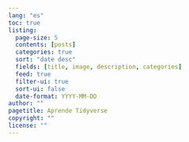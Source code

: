 ```yaml
---
lang: "es"
toc: true
listing:
  page-size: 5
  contents: [posts]
  categories: true
  sort: "date desc"
  fields: [title, image, description, categories]
  feed: true
  filter-ui: true
  sort-ui: false
  date-format: YYYY-MM-DD
author: ""
pagetitle: Aprende Tidyverse
copyright: ""
license: ""
---
```


